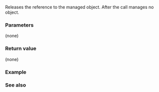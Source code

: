 {{cpp/memory/weak_ptr/title|reset}}
{{cpp/memory/weak_ptr/navbar}}
{{ddcl|since=c++11|
void reset() noexcept;
}}

Releases the reference to the managed object. After the call {{c|*this}} manages no object.

===Parameters===
(none)

===Return value===
(none)

===Example===
{{example|code=
#include &lt;iostream&gt;
#include &lt;memory&gt;

int main()
{
    auto shared = std::make_shared&lt;int&gt;(), shared2 = shared, shared3 = shared2;

    auto weak = std::weak_ptr&lt;int&gt;{shared};

    std::cout &lt;&lt; std::boolalpha 
              &lt;&lt; "shared.use_count(): " &lt;&lt; shared.use_count() &lt;&lt; '\n'
              &lt;&lt; "weak.use_count(): " &lt;&lt; weak.use_count() &lt;&lt; '\n'
              &lt;&lt; "weak.expired(): " &lt;&lt; weak.expired() &lt;&lt; '\n';

    weak.reset();

    std::cout &lt;&lt; "weak.reset();\n"
              &lt;&lt; "shared.use_count(): " &lt;&lt; shared.use_count() &lt;&lt; '\n'
              &lt;&lt; "weak.use_count(): " &lt;&lt; weak.use_count() &lt;&lt; '\n'
              &lt;&lt; "weak.expired(): " &lt;&lt; weak.expired() &lt;&lt; '\n';
}
|output=
shared.use_count(): 3
weak.use_count(): 3
weak.expired(): false
weak.reset();
shared.use_count(): 3
weak.use_count(): 0
weak.expired(): true
}}

===See also===
{{dsc begin}}
{{dsc inc|cpp/memory/weak_ptr/dsc expired}}
{{dsc end}}

{{langlinks|de|es|fr|it|ja|pt|ru|zh}}